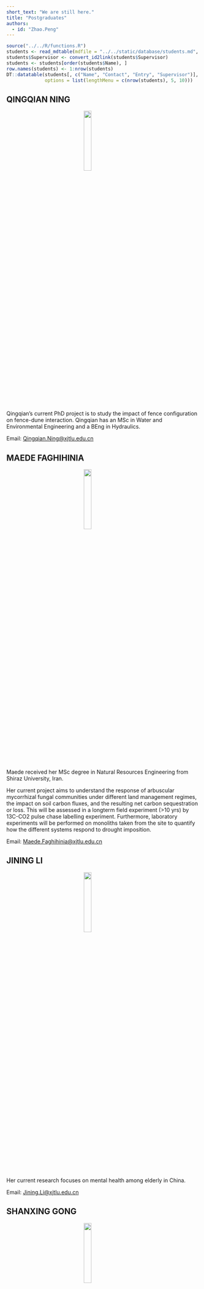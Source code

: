 ```yaml
---
short_text: "We are still here."
title: "Postgraduates"
authors:
  - id: "Zhao.Peng"
---
```



```r
source("../../R/functions.R")
students <- read_mdtable(mdfile = "../../static/database/students.md", skip = 0)
students$Supervisor <- convert_id2link(students$Supervisor)
students <- students[order(students$Name), ]
row.names(students) <- 1:nrow(students)
DT::datatable(students[, c("Name", "Contact", "Entry", "Supervisor")], escape = FALSE, 
              options = list(lengthMenu = c(nrow(students), 5, 10)))
```

## QINGQIAN NING

<img src="https://www.xjtlu.edu.cn/assets/images/students/qingqian-ning.jpg" width="20%" style="display: block; margin: auto;">Qingqian's current PhD project is to study the impact of fence configuration on fence-dune interaction. Qingqian has an MSc in Water and Environmental Engineering and a BEng in Hydraulics.

Email: [Qingqian.Ning@xjtlu.edu.cn](mailto:Qingqian.Ning@xjtlu.edu.cn)

## MAEDE FAGHIHINIA

<img src="https://www.xjtlu.edu.cn/assets/images/students/maede-faghihinia.jpg" width="20%" style="display: block; margin: auto;">Maede received her MSc degree in Natural Resources Engineering from Shiraz University, Iran.

Her current project aims to understand the response of arbuscular mycorrhizal fungal communities under different land management regimes, the impact on soil carbon fluxes, and the resulting net carbon sequestration or loss. This will be assessed in a longterm field experiment (>10 yrs) by 13C-CO2 pulse chase labelling experiment. Furthermore, laboratory experiments will be performed on monoliths taken from the site to quantify how the different systems respond to drought imposition.

Email: [Maede.Faghihinia@xjtlu.edu.cn](mailto:maede.faghihinia@xjtlu.edu.cn)

## JINING LI

<img src="https://www.xjtlu.edu.cn/assets/images/students/JiningLi.jpg" width="20%" style="display: block; margin: auto;">

Her current research focuses on mental health among elderly in China.

Email: [Jining.Li@xjtlu.edu.cn](mailto:Jining.Li@xjtlu.edu.cn)



## SHANXING GONG

<img src="https://www.xjtlu.edu.cn/assets/images/students/Shanxing-Gong.jpg" width="20%" style="display: block; margin: auto;">I got my bachelor degree on Huazhong Agricultural University, in Wuhan, China. My undergraduate major is plant protection, which is about integrated pest management (IPM). My final project of my bachelor degree is about physical pest control. I got my master degree on State University of New York at Stony Brook (i.e. Stony Brook University, SBU). My major is Ecology and Evolution. My capstone of my master degree is a meta-analysis about wetland restoration.

My main research project of my PhD program is “The impact of changing landscapes on arthropod diversity and biological pest control in agro-ecosystem”.

Email: [Shanxing.Gong19@student.xjtlu.edu.cn](mailto:Shanxing.Gong19@student.xjtlu.edu.cn)

## XIAOYU SHI

<img src="https://www.xjtlu.edu.cn/assets/images/students/Xiaoyu-Shi.jpg" width="20%" style="display: block; margin: auto;">Xiaoyu Shi received his undergraduate degree in Environmental Science from Xi'an Jiaotong-Liverpool University and his Master degree in Geography from University College London (UK).

His current research focuses on both pollinator conservation and stressors on wild pollinator in China.

Email: [Xiaoyu.Shi18@student.xjtlu.edu.cn](mailto:Xiaoyu.Shi18@student.xjtlu.edu.cn)

## MIAO QINGTIAN

<img src="https://www.xjtlu.edu.cn/assets/images/students/Miao-Qingtian.jpg" width="20%" style="display: block; margin: auto;">Qingtian received the MSc Global China Studies from The Hong Kong University of Science and Technology and BSc International Hospitality Management from Ecole hôtelière de Lausanne in Switzerland.

Her current study is “The international Accomplishment of Credibility in Chinese Health Care Settings”. The research aims to study patient credibility as a reporter of symptoms at the Emergency Departments and its practical consequences.

Email: [Qingtian.Miao19@student.xjtlu.edu.cn](mailto:Qingtian.Miao19@student.xjtlu.edu.cn)

## QIAOYAN LIN

<img src="https://www.xjtlu.edu.cn/assets/images/students/Qiaoyan-Lin.jpg" width="20%" style="display: block; margin: auto;">Qiaoyan Lin received her undergraduate in Ecology from Anhui Agriculture University and her master degree in Global Change Ecology from Northwest Institute of Plateau Biology, Chinese Academy of Sciences.

Her current research topic is to study the integrated ecological restoration strategy to restore degraded aquatic ecosystems, and investigate the recovery of benthic community (microbial and macroinvertebrate community) and ecosystem functioning to aquatic ecosystem restoration.

Email: [Qiaoyan.lin@xjtlu.edu.cn](mailto:Qiaoyan.lin@xjtlu.edu.cn)

## LUKAS FLORIAN MELDAU

<img src="https://www.xjtlu.edu.cn/assets/images/students/Lukas-Florian-Meldau.jpg" width="20%" style="display: block; margin: auto;">Lukas received his MSc degree in “Geography: Resource Analysis and Resource Management“ and his BSc degree in Geography from the Georg-August-University Göttingen, Germany.

His research aims to study the effects of atmospheric stability on aeolian transport. The objective is to investigate the effects of thermal and sedimentological stratification on wind fields and Aeolian transport using wind tunnel simulations and to strengthen the understanding of the two phase flow theory.

Email: [L.Meldau19@student.xjtlu.edu.cn](mailto:L.Meldau19@student.xjtlu.edu.cn)

## ANJUMUNNISA

<img src="https://www.xjtlu.edu.cn/assets/images/students/Anjumunnisa.jpg" width="20%" style="display: block; margin: auto;">Anjum received her undergraduate degree in Bachelor of Medicine & Bachelor of Surgery, and her masters degree in Pediatric Medicine. After training at the First affiliated Hospital and the Children’s Hospital of Soochow University, she is now pursuing a PhD in Public Health from UoL at XJTLU’s Dept. of Health and Environmental Sciences.

Her current research involves a clinical trial set at the hematology ward of the Children’s Hospital in Suzhou, focusing on the well-being of children and families effected by childhood cancer.

Email: [Anjumunnisa.M@xjtlu.edu.cn](mailto:Anjumunnisa.M@xjtlu.edu.cn)

## ALEX DENTON

<img src="https://www.xjtlu.edu.cn/assets/images/students/Alex-Denton.jpg" width="20%" style="display: block; margin: auto;">Alex received his bachelors in zoology from Swansea University, before obtaining an MSc in Conservation and Biodiversity from the University of Exeter. Prior to embarking on a PhD programme of study at XJTLU, he lectured in the United Kingdom, and worked for a number of organisations across South Africa conducting ecological research and educational outreach.

His current project focuses on invertebrate community ecology, investigating interactions between grassland caterpillars (Gynaephora) and the grazers of the Qinghai-Tibetan Plateau.

Email: [A.Denton19@student.xjtlu.edu.cn](mailto:A.Denton19@student.xjtlu.edu.cn)

## BOKUN SUN

<img src="https://www.xjtlu.edu.cn/assets/images/students/Bokun-Sun%20.jpg" width="20%" style="display: block; margin: auto;">Bokun received his undergraduate degree in Electrical Engineering from both XJTLU and University of Liverpool and his Master degree in Environmental and Energy Engineering from University of Sheffield.

His current research focuses on effect of urban shrubs on PM2.5 dry deposition under different meteorological conditions.

Email: [Bokun.Sun19@student.xjtlu.edu.cn](mailto:Bokun.Sun19@student.xjtlu.edu.cn)

## SHA ZHANG

<img src="https://www.xjtlu.edu.cn/assets/images/students/Sha-Zhang.jpg" width="20%" style="display: block; margin: auto;">Sha received his first MSc in the area of Environmental Science from Institute of Soil Science, Chinese Academy of Sciences, and the second MSc in the area of Plant Sciences from University of Delaware, the United States, and BS in Environmental Engineering from Henan University of Technology.

Sha focus on the biogeochemistry of toxic elements such as arsenic and cadmium under changing environment. To broaden understanding of elemental behaviors and drives in different scales multiple techniques and methods are used to estimate the impacts of environmental disturbances.

Email: [Sha.Zhang19@student.xjtlu.edu.cn](mailto:Sha.Zhang19@student.xjtlu.edu.cn)

## DAN LI

<img src="https://www.xjtlu.edu.cn/assets/images/students/dan-li.jpg" width="20%" style="display: block; margin: auto;">**Supervised by Pro. Johannes M H Knops**

I obtained a BSc in Geographic Information System (GIS) from Suzhou University of Science and Technology, China, and a MSc in Urban Planning from Xi’an Jiaotong-Liverpool University, China. It opened up and horizon and sharpened my skills especially in areas like data structures and computational techniques to capture, represent, process, and analyze geographic information, and cultivated my ability to think rationally about the comprehensive integration of society, economy and ecology from a diversified perspective.

After graduating, I continued to stay at the XJTLU university research center, Urban and Environmental Research Center. Through one year of work experience to study the sustainable development and environmental issues of the city, using my academic background to explore the relationship and balance between environmental ecology and social development, I have better understood the progress and difficulties of social development.

Now my PhD project is “Trade-offs and synergies between biodiversity conservation and human ecosystem services”. The research aims to spatially quantifying variations in geophysical features, biodiversity, current land use, and current services provided to humans.

## YU ZENG

<img src="https://www.xjtlu.edu.cn/assets/images/students/yu-zeng.jpg" width="20%" style="display: block; margin: auto;">**Supervised by Dr. Emilio Pagani Nunez**

I obtained my BSc in Wildlife and Natural Reserve Management and MSc in Zoology from the Northeast Forestry University of Harbin (Heilongjiang, China). I mainly investigated bird behavior and morphology with a particular emphasis on bird songs. I conducted a playback experiment using local and migrant male songs of Marsh Grassbirds to analyze the response intensity of their migratory populations. I also conducted research on sex identification of Light-vented Bulbul and Collared Finchbill using morphology and DNA test.

My PhD project is “Urbanization and community structure: The impact of habitat transformation on competition and predation in avian assemblages". This research aims to study how habitat transformation affects interactions and competition between different bird species and predation rates from birds to insects.

## SHUCHANG LIU

<img src="https://www.xjtlu.edu.cn/assets/images/students/shuchang-liu.png" width="20%" style="display: block; margin: auto;">**Supervised by Dr. Zhengfeei Ma**

I received my Bachelor of Engineering from Wuhan Polytechnic University in China. My major for my bachelor’s degree was in Food Science and Engineering.

I obtained my Master of Science from University of Nottingham in UK. My concentration for my master’s degree is in Nutritional Sciences. My capstone project for my master’s degree was “Investigate the daily milk tea consumption in China and explore a potential healthier recipe”.

My main project for my PhD is “Iodine Status of Chinese Pregnant and Lactating Women and Their Infants”.

## ETIENNE JAIME

<img src="https://www.xjtlu.edu.cn/assets/images/students/Etienne-Jaime.jpg" width="20%" style="display: block; margin: auto;">**Supervised by Dr. Stephen Pan**

I received my Bachelor in Science from the University of Texas Pan-American (now UTRGV) in Edinburg, Texas. My major for my bachelor’s degree was in Biological and Biomedical Sciences. I additionally completed two minors in Chemistry and French.

I obtained my Master of Public Health from the University of North Texas – Health Science Center in Fort Worth, Texas. My concentration for my master’s degree is in Behavioral and Community Health with a specialization in Global Health. My capstone project for my master’s degree was conducting a barriers analysis in condom utilization and developing a Zika Virus Prevention intervention using a Community Based Participatory Research approach and Care Groups methodology. My project was funded through a grant by USAID.

My main project for my PhD is “Prosocial behavior to improve mental and sexual health outcomes among college students, and mediating cultural factors”.

## YUJIA CAI

<img src="https://www.xjtlu.edu.cn/assets/images/students/Yujia-Cai.jpg" width="20%" style="display: block; margin: auto;">

**Education Background**:
Yujia got a bachelor degree on Shenzhen University in Shenzhen, China. Her undergraduate major is Environmental Engineering. Her final project of her bachelor degree was about the distribution of persistent organic pollutants (POPs).
She got a master degree in Environmental Engineering in Research Center for Eco-Environmental Science, Chinese Academy of Science in Beijing, China. Her master research was about the transformation and fate of soil nitrate using molecular biological techniques.

**Research Project:**
Yujia's research project of the PhD program is “Remediation of Organic Polluted Soil: Double Effects of Microbial Fuel Cells and Water Management”.

## SIHAO CHEN

<img src="https://www.xjtlu.edu.cn/assets/images/students/Sihao-Chen.jpg" width="20%" style="display: block; margin: auto;">

Sihao Chen is a Ph.D. candidate working at the intersection of urban theory, ecological evolution theory, geography, and science and technology studies. His current research focuses on the impact of urbanization on a significant biological and ecological indicator, the Barn Swallow (Hirundo rustica). Sihao's doctoral research is supported by the Postgraduate Research Scholarship of XJTLU and the NSFC.

He holds a Bachelor of Landscape Architecture from Tianjin Chengjian University in Tianjin ('17), and a Masters of Landscape Architecture from SEDRD, University of Guelph, Canada ('20). During academic terms at University of Guelph, Sihao has worked as a Graduate Teaching Assistant and Sessional Lecturer for SEDRD and Ontario Agricultural College. Before starting his Ph.D., he worked for three years (PT&FT) as an urban planner and landscape architect in collaboration with local municipalities, NGOs, and international agencies both in China and Canada.